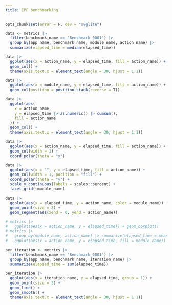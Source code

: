 ```yaml
---
title: IPF benchmarking
---
```


```r
opts_chunk$set(error = F, dev = "svglite")
```

```r
data <- metrics |>
  filter(benchmark_name == "Benchmark 0001") |>
  group_by(app_name, benchmark_name, module_name, action_name) |>
  summarize(elapsed_time = median(elapsed_time))

data |>
  ggplot(aes(x = action_name, y = elapsed_time, fill = action_name)) +
  geom_col() +
  theme(axis.text.x = element_text(angle = 30, hjust = 1.1))

data |>
  ggplot(aes(x = module_name, y = elapsed_time, fill = action_name)) +
  geom_col(position = position_stack(reverse = T))

data |>
  ggplot(aes(
    x = action_name,
    y = elapsed_time |> as.numeric() |> cumsum(),
    fill = action_name
  )) +
  geom_col() +
  theme(axis.text.x = element_text(angle = 30, hjust = 1.1))

data |>
  ggplot(aes(x = action_name, y = elapsed_time, fill = action_name)) +
  geom_col(width = 1) +
  coord_polar(theta = "x")

data |>
  ggplot(aes(x = "", y = elapsed_time, fill = action_name)) +
  geom_col(width = 1, position = "fill") +
  coord_polar(theta = "y") +
  scale_y_continuous(labels = scales::percent) +
  facet_grid(~module_name)

data |>
  ggplot(aes(x = elapsed_time, y = action_name, color = module_name)) +
  geom_point(size = 3) +
  geom_segment(aes(xend = 0, yend = action_name))

# metrics |>
#   ggplot(aes(x = action_name, y = elapsed_time)) + geom_boxplot()
# metrics |>
#   group_by(module_name, action_name) |> summarize(elapsed_time = mean(elapsed_time)) |>
#   ggplot(aes(x = action_name, y = elapsed_time, fill = module_name)) + geom_col()
```

```r
per_iteration <- metrics |>
  filter(benchmark_name == "Benchmark 0001") |>
  group_by(app_name, benchmark_name, iteration_name) |>
  summarize(elapsed_time = sum(elapsed_time))

per_iteration |>
  ggplot(aes(x = iteration_name, y = elapsed_time, group = 1)) +
  geom_point(size = 3) +
  geom_line() +
  geom_smooth() +
  theme(axis.text.x = element_text(angle = 30, hjust = 1.1))
```

